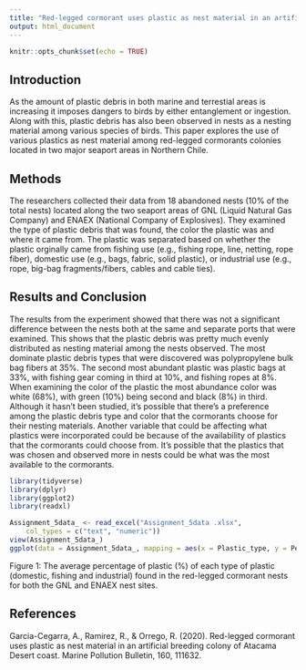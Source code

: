 ```yaml
---
title: "Red-legged cormorant uses plastic as nest material in an artifical breeding colony of Atacama Desert coast"
output: html_document
---
```


```r
knitr::opts_chunk$set(echo = TRUE)
```

## Introduction

As the amount of plastic debris in both marine and terrestial areas is increasing it imposes dangers to birds by either entanglement or ingestion. Along with this, plastic debris has also been observed in nests as a nesting material among various species of birds. This paper explores the use of various plastics as nest material among red-legged cormorants colonies located in two major seaport areas in Northern Chile. 

## Methods

The researchers collected their data from 18 abandoned nests (10% of the total nests) located along the two seaport areas of GNL (Liquid Natural Gas Company) and ENAEX (National Company of Explosives). They examined the type of plastic debris that was found, the color the plastic was and where it came from. The plastic was separated based on whether the plastic orginally came from fishing use (e.g., fishing rope, line, netting, rope fiber), domestic use (e.g., bags, fabric, solid plastic), or industrial use (e.g., rope, big-bag fragments/fibers, cables and cable ties).

## Results and Conclusion 

The results from the experiment showed that there was not a significant difference between the nests both at the same and separate ports that were examined. This shows that the plastic debris was pretty much evenly distributed as nesting material among the nests observed. The most dominate plastic debris types that were discovered was polypropylene bulk bag fibers at 35%. The second most abundant plastic was plastic bags at 33%, with fishing gear coming in third at 10%, and fishing ropes at 8%. When examining the color of the plastic the most abundance color was white (68%), with green (10%) being second and black (8%) in third. Although it hasn't been studied, it's possible that there's a preference among the plastic debris type and color that the cormorants choose for their nesting materials. Another variable that could be affecting what plastics were incorporated could be because of the availability of plastics that the cormorants could choose from. It's possible that the plastics that was chosen and observed more in nests could be what was the most available to the cormorants. 

```r
library(tidyverse)
library(dplyr)
library(ggplot2)
library(readxl)

Assignment_5data_ <- read_excel("Assignment_5data .xlsx", 
    col_types = c("text", "numeric"))
view(Assignment_5data_)
ggplot(data = Assignment_5data_, mapping = aes(x = Plastic_type, y = Percentage_of_plastic)) + geom_point() + labs(x = "Type of plastic", y = "Percentage of plastic (%)") + scale_y_continuous(limits = c(0, 50), breaks = c(0, 10, 20, 30, 40, 50), labels = c('0', '10', '20', '30', '40', '50'))
```

Figure 1: The average percentage of plastic (%) of each type of plastic (domestic, fishing and industrial) found in the red-legged cormorant nests for both the GNL and ENAEX nest sites.  

## References

Garcia-Cegarra, A., Ramirez, R., & Orrego, R. (2020). Red-legged cormorant uses plastic as nest material in an artificial breeding colony of Atacama Desert coast. Marine Pollution Bulletin, 160, 111632.